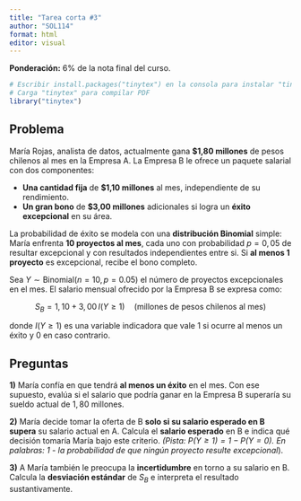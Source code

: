 ```yaml
---
title: "Tarea corta #3"
author: "SOL114"
format: html
editor: visual
---
```


**Ponderación:** 6% de la nota final del curso.

```r
# Escribir install.packages("tinytex") en la consola para instalar "tinytex"
# Carga "tinytex" para compilar PDF
library("tinytex")
```

## Problema

María Rojas, analista de datos, actualmente gana **$1,80 millones** de pesos chilenos al mes en la Empresa A. La Empresa B le ofrece un paquete salarial con dos componentes:

-   **Una cantidad fija** de **$1,10 millones** al mes, independiente de su rendimiento.
-   **Un gran bono** de **$3,00 millones** adicionales si logra un **éxito excepcional** en su área.

La probabilidad de éxito se modela con una **distribución Binomial** simple: María enfrenta **10 proyectos al mes**, cada uno con probabilidad $p=0,05$ de resultar excepcional y con resultados independientes entre si. Si **al menos 1 proyecto** es excepcional, recibe el bono completo. 

Sea $Y \sim \text{Binomial}(n=10, p=0.05)$ el número de proyectos excepcionales en el mes. El salario mensual ofrecido por la Empresa B se expresa como:

$$
S_B = 1{,}10 + 3{,}00\, I(Y \geq 1) \quad \text{(millones de pesos chilenos al mes)}
$$

donde $I(Y \geq 1)$ es una variable indicadora que vale 1 si ocurre al menos un éxito y 0 en caso contrario.

## Preguntas

**1)** María confía en que tendrá **al menos un éxito** en el mes. Con ese supuesto, evalúa si el salario que podría ganar en la Empresa B superaría su sueldo actual de $1,80$ millones.  


**2)** María decide tomar la oferta de B **solo si su salario esperado en B supera** su salario actual en A. Calcula el **salario esperado** en B e indica qué decisión tomaría María bajo este criterio. *(Pista: $P(Y \geq 1) = 1 - P(Y=0)$. En palabras: 1 - la probabilidad de que ningún proyecto resulte excepcional*).  


**3)** A María también le preocupa la **incertidumbre** en torno a su salario en B. Calcula la **desviación estándar** de $S_B$ e interpreta el resultado sustantivamente.  
